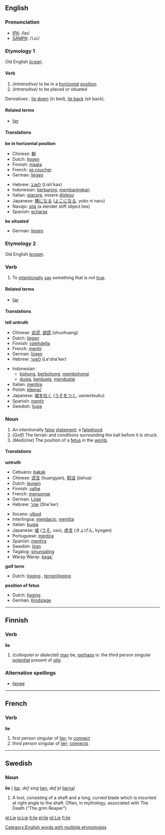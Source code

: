 ==English==

===Pronunciation===
*[[w:IPA|IPA]]: /laɪ/
*[[w:SAMPA|SAMPA]]: /<tt>laI</tt>/

===Etymology 1===
Old English ''[[licgan]]''.

====Verb====
{{irregverb|'''to lie'''|'''[[lies]]'''|'''[[lay]]'''|'''[[lain]]'''|'''[[lying]]'''}}

#<!--DefA-->''(intransitive)'' to be in a [[horizontal]] [[position]]
#<!--DefB-->''(intransitive)'' to be placed or situated

Derivatives : [[lie down]] (in bed), [[lie back]] (sit back). 

====Related terms====
* [[lier]]

====Translations====
<!--DefA--> '''be in horizontal position'''
{{top}}
*Chinese: [[躺]]
*Dutch: [[liggen]]
*Finnish: [[maata]]
*French: [[se coucher]]
*German: [[liegen]]
{{mid}}
*Hebrew: [[לשכב]] (Lish'kav)
*Indonesian: [[baring|berbaring]], [[baring|membaringkan]]
*Italian: [[giacere]], essere [[disteso]]
*Japanese: [[横になる]] ([[よこになる]], yoko ni naru)
*Navajo: [[sitą́]] (a slender stiff object lies) 
*Spanish: [[echarse]]
{{bottom}}

<!--DefB--> '''be situated'''
{{top}}
*German: [[liegen]]
{{mid}}
{{bottom}}


===Etymology 2===
Old English ''[[leogan]]''.

===Verb===
{{en-verb|lie|lies|lied|lying}}

#<!--DefC--> To [[intentional]]ly [[say]] something that is not [[true]].

====Related terms====
*[[liar]]

====Translations====
<!--DefC--> '''tell untruth'''
{{top}}
*Chinese: [[说谎]], [[說謊]] (shuohuang)
*Dutch: [[liegen]]
*Finnish: [[valehdella]]
*French: [[mentir]]
*German: [[lügen]]
*Hebrew: [[לשקר]] (Le'sha'ker)
{{mid}}
*Indonesian: 
** [[bohong]], [[bohong|berbohong]], [[bohong|membohongi]]
** [[dusta]], [[dusta|berdusta]], [[dusta|mendustai]]
*Italian: [[mentire]]
*Polish: [[kłamać]]
*Japanese: [[嘘を吐く]] ([[うそをつく]], usowotsuku)
*Spanish: [[mentir]]
*Swedish: [[ljuga]]
{{bottom}}

===Noun===
{{en-noun|lie|lies}}
#<!--DefE--> An intentionally [[false]] [[statement]]; a [[falsehood]].
#<!--DefF--> (''Golf'') The terrain and conditions surrounding the ball before it is struck.
#<!--DefG--> (''Medicine'') The position of a [[fetus]] in the [[womb]].

====Translations====
<!--DefE--> '''untruth'''
{{top}}
*Cebuano: [[bakak]]
*Chinese: [[谎言]] (huangyan), [[假话]] (jiahua)
*Dutch: [[leugen]] {{f}}
*Finnish: [[valhe]]
*French: [[mensonge]] {{m}}
*German: [[Lüge]] {{f}}
*Hebrew: [[שקר]] (She'ker) {{m}}
{{mid}}
*Ilocano: [[ulbod]]
*Interlingua: [[mendacio]], [[mentita]]
*Italian: [[bugia]] {{f}}
*Japanese: [[嘘]] ([[うそ]], uso), [[虚言]] (きょげん, kyogen)
*Portuguese: [[mentira]] {{f}}
*Spanish: [[mentira]] {{f}}
*Swedish: [[lögn]] {{c}}
*Tagalog: [[sinungaling]]
*Waray Waray: [[kaga']]
{{bottom}}
<!--DefF--> '''golf term'''
*Dutch: [[ligging]] {{f}}, [[terreinligging]] {{f}}

<!--DefF--> '''position of fetus'''
*Dutch: [[ligging]] {{f}}
*German: [[Kindslage]] {{f}}

[[Category:English words with multiple etymologies]]

----

==Finnish==
===Verb===
'''lie'''
#<!--DefH--> ''(colloquial or dialectal)'' [[may]] be, [[perhaps]] is: the third person singular [[potential]] present of ''[[olla]]''.
===Alternative spellings===
*[[lienee]]

----

==French==
===Verb===
'''lie'''
#<!--DefI--> first person singular of [[lier]]; to [[connect]]
#<!--DefJ--> third person singular of [[lier]]; [[connects]]

-----

==Swedish==
===Noun===
'''lie''' {{c}} ({{p}} [[liar]], ''def sing'' [[lien]], ''def pl'' [[liarna]])
#<!--DefK--> A tool, consisting of a shaft and a long, curved blade which is mounted at right angle to the shaft. Often, in mythology, associated with The Death ("The grim Reaper")

[[gl:Lie]]
[[io:Lie]]
[[it:lie]]
[[pl:lie]]
[[pt:Lie]]
[[fi:lie]]